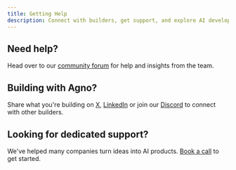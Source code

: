 ```yaml
---
title: Getting Help
description: Connect with builders, get support, and explore AI development.
---
```


## Need help?

Head over to our [community forum](https://agno.link/community) for help and insights from the team.

## Building with Agno?

Share what you're building on [X](https://agno.link/x), [LinkedIn](https://www.linkedin.com/company/agno-agi) or join our [Discord](https://agno.link/discord) to connect with other builders.

## Looking for dedicated support?

We've helped many companies turn ideas into AI products. [Book a call](https://cal.com/team/agno/intro) to get started.
